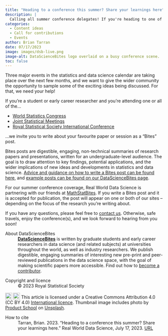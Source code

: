 ```yaml
---
title: "Heading to a conference this summer? Share your learnings here"
description: |
  Calling all summer conference delegates! If you're heading to one of this year's big statistics and data science events, consider writing about your favourite paper or session as a 'Bites' post. Read on for more details...  
categories:
  - Content ideas
  - Call for contributions
  - Events
author: Brian Tarran
date: 07/17/2023
image: images/dsb-live.png
image-alt: DataScienceBites logo overlaid on a busy conference scene.
toc: false
---
```

Three major events in the statistics and data science calendar are taking place over the next few months, and we want to give the wider community the opportunity to sample some of the exciting ideas being discussed. For that, we need your help!

If you're a student or early career researcher and you're attending one or all of the...

- [World Statistics Congress](https://www.isi2023.org/) 
- [Joint Statistical Meetings](https://ww2.amstat.org/meetings/jsm/2023/)
- [Royal Statistical Society International Conference](https://rss.org.uk/training-events/conference-2023/)

...we invite you to write about your favourite paper or session as a "Bites" post. 

Bites posts are digestible, engaging, non-technical summaries of research papers and presentations, written for an undergraduate-level audience. The goal is to draw attention to key findings, potential applications, and the wider implications of new ideas and developments in statistics and data science. [Advice and guidance on how to write a Bites post can be found here](https://realworlddatascience.net/contributor-docs/datasciencebites.html), and [example posts can be found on our DataScienceBites page](https://realworlddatascience.net/ideas/datasciencebites/).

For our summer conference coverage, Real World Data Science is partnering with our friends at [MathStatBites](https://mathstatbites.org/). If you write a Bites post and it is accepted for publication, the post will appear on one or both of our sites -- depending on the focus of the research you're writing about.

If you have any questions, please feel free to [contact us](https://realworlddatascience.net/contact.html). Otherwise, safe travels, enjoy the conference(s), and we look forward to hearing from you soon!

::: {.further-info}
::: grid
::: {.g-col-12 .g-col-md-12}
About DataScienceBites
: [**DataScienceBites**](/ideas/datasciencebites/index.qmd) is written by graduate students and early career researchers in data science (and related subjects) at universities throughout the world, as well as industry researchers. We publish digestible, engaging summaries of interesting new pre-print and peer-reviewed publications in the data science space, with the goal of making scientific papers more accessible. Find out how to [become a contributor](/contributor-docs/datasciencebites.qmd).
:::

::: {.g-col-12 .g-col-md-6}
Copyright and licence
: &copy; 2023 Royal Statistical Society

<a href="http://creativecommons.org/licenses/by/4.0/?ref=chooser-v1" target="_blank" rel="license noopener noreferrer" style="display:inline-block;"> <img style="height:22px!important;vertical-align:text-bottom;" src="https://mirrors.creativecommons.org/presskit/icons/cc.svg?ref=chooser-v1"><img style="height:22px!important;margin-left:3px;vertical-align:text-bottom;" src="https://mirrors.creativecommons.org/presskit/icons/by.svg?ref=chooser-v1"></a> This article is licensed under a Creative Commons Attribution 4.0 (CC BY 4.0) <a href="http://creativecommons.org/licenses/by/4.0/?ref=chooser-v1" target="_blank" rel="license noopener noreferrer" style="display:inline-block;"> International licence</a>. Thumbnail image includes photo by <a href="https://unsplash.com/@productschool?utm_source=unsplash&utm_medium=referral&utm_content=creditCopyText">Product School</a> on <a href="https://unsplash.com/photos/nOvIa_x_tfo?utm_source=unsplash&utm_medium=referral&utm_content=creditCopyText">Unsplash</a>.
  
  
:::

::: {.g-col-12 .g-col-md-6}
How to cite
: Tarran, Brian. 2023. "Heading to a conference this summer? Share your learnings here." Real World Data Science, July 17, 2023. [URL](https://realworlddatascience.net/news-and-views/datasciencebites/posts/2023/07/17/dsb-live.html)
:::
:::
:::